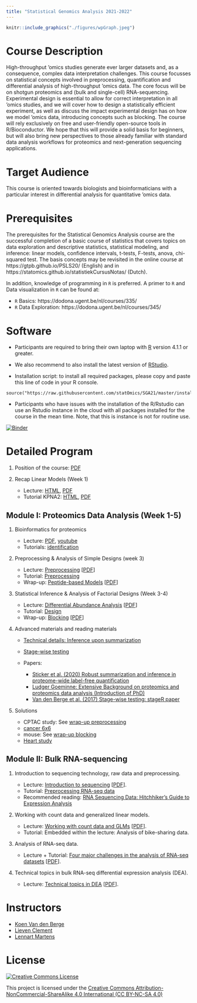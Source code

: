 ```yaml
---
title: "Statistical Genomics Analysis 2021-2022"
---
```



```r
knitr::include_graphics("./figures/wpGraph.jpeg")
```

# Course Description

High-throughput 'omics studies generate ever larger datasets and, as a consequence, complex data interpretation challenges. This course focusses on statistical concepts involved in preprocessing, quantification and differential analysis of high-throughput 'omics data. The core focus will be on shotgun proteomics and (bulk and single-cell) RNA-sequencing. Experimental design is essential to allow for correct interpretation in all 'omics studies, and we will cover how to design a statistically efficient experiment, as well as discuss the impact experimental design has on how we model 'omics data, introducing concepts such as blocking. The course will rely exclusively on free and user-friendly open-source tools in R/Bioconductor. We hope that this will provide a solid basis for beginners, but will also bring new perspectives to those already familiar with standard data analysis workflows for proteomics and next-generation sequencing applications.

# Target Audience

This course is oriented towards biologists and bioinformaticians with a particular interest in differential analysis for quantitative 'omics data.

# Prerequisites

The prerequisites for the Statistical Genomics Analysis course are the successful completion of a basic course of statistics that covers topics on data exploration and descriptive statistics, statistical modeling, and inference: linear models, confidence intervals, t-tests, F-tests, anova, chi-squared test.
The basis concepts may be revisited in the online course at https://gtpb.github.io/PSLS20/ (English) and in https://statomics.github.io/statistiekCursusNotas/ (Dutch).

In addition, knowledge of programming in `R` is preferred. A primer to `R` and Data visualization in `R` can be found at:

 - `R` Basics: https://dodona.ugent.be/nl/courses/335/
 - `R` Data Exploration: https://dodona.ugent.be/nl/courses/345/


# Software 

- Participants are required to bring their own laptop with [R](https://www.r-project.org/) version 4.1.1 or greater. 

- We also recommend to also install the latest version of [RStudio](https://www.rstudio.com/products/rstudio/download/).

- Installation script: to install all required packages, please copy and paste this line of code in your R console.

```
source("https://raw.githubusercontent.com/statOmics/SGA21/master/install.R")
```

- Participants who have issues with the installation of the R/Rstudio can use an Rstudio instance in the cloud with all packages installed for the course in the mean time. Note, that this is instance is not for routine use. 

[![Binder](http://mybinder.org/badge.svg)](https://mybinder.org/v2/gh/statOmics/SGA21/binder?urlpath=rstudio)

# Detailed Program


1. Position of the course: [PDF](./docs/intro.pdf) 

2. Recap Linear Models (Week 1)

   - Lecture: [HTML](./recapGeneralLinearModel.html), [PDF](./recapGeneralLinearModel.pdf)
   - Tutorial KPNA2: [HTML](./multipleRegression_KPNA2.html),  [PDF](./multipleRegression_KPNA2.pdf)


## Module I: Proteomics Data Analysis (Week 1-5)


1. Bioinformatics for proteomics
   
   - Lecture: [PDF](./docs/martens_proteomics_bioinformatics.pdf), [youtube](https://www.youtube.com/watch?v=ZgwNWRul98o)
   - Tutorials: [identification](https://www.compomics.com/bioinformatics-for-proteomics/)

\newline

2. Preprocessing & Analysis of Simple Designs (week 3)
   
   - Lecture: [Preprocessing](./pda_quantification_preprocessing.html) [[PDF](./pda_quantification_preprocessing.pdf)]
   - Tutorial: [Preprocessing](./pda_tutorialPreprocessing.html)
   - Wrap-up: [Peptide-based Models](./pda_robustSummarisation_peptideModels.html) [[PDF](./pda_robustSummarisation_peptideModels.pdf)]

\newline

3. Statistical Inference & Analysis of Factorial Designs (Week 3-4)
   
   - Lecture: [Differential Abundance Analysis](./pda_quantification_inference.html) [[PDF](./pda_quantification_inference.pdf)]
   - Tutorial: [Design](pda_tutorialDesign.html)
   - Wrap-up: [Blocking](./pda_blocking_wrapup.html) [[PDF](./pda_blocking_wrapup.pdf)]
   
4. Advanced materials and reading materials

   - [Technical details: Inference upon summarization](./technicalDetailsProteomics.html)
   - [Stage-wise testing](./docs/stagewiseTesting.pdf)
   
   - Papers: 

      - [Sticker et al. (2020) Robust summarization and inference in proteome-wide label-free quantification](https://www.biorxiv.org/content/10.1101/668863v1)
      - [Ludger Goeminne: Extensive Background on proteomics and proteomics data analysis (Introduction of PhD)](./docs/backgroundProteomicsDataAnalysis.pdf)
      - [Van den Berge et al. (2017) Stage-wise testing: stageR paper](https://genomebiology.biomedcentral.com/articles/10.1186/s13059-017-1277-0)

5. Solutions

   - CPTAC study: See [wrap-up preprocessing](./pda_robustSummarisation_peptideModels.html)
   - [cancer 6x6](cancer2_6x6.html)
   - mouse: See [wrap-up blocking](./pda_blocking_wrapup.html)
   - [Heart study](heartMainInteractionStageR.html)
   
## Module II: Bulk RNA-sequencing


1. Introduction to sequencing technology, raw data and preprocessing.
   
   - Lecture: [Introduction to sequencing](./sequencing_intro.html) [[PDF](./sequencing_intro.pdf)].
   - Tutorial: [Preprocessing RNA-seq data](./sequencing_preprocessing.sh)
   - Recommended reading: [RNA Sequencing Data: Hitchhiker's Guide to Expression Analysis](https://www.annualreviews.org/doi/abs/10.1146/annurev-biodatasci-072018-021255)

\newline

2. Working with count data and generalized linear models.
   
   - Lecture: [Working with count data and GLMs](./sequencing_countData.html) [[PDF](./sequencing_countData.pdf)].
   - Tutorial: Embedded within the lecture: Analysis of bike-sharing data.

\newline

3. Analysis of RNA-seq data.

   - Lecture + Tutorial: [Four major challenges in the analysis of RNA-seq datasets](./sequencing_rnaseqIntro.html) [[PDF](./sequencing_rnaseqIntro.pdf)].

\newline
   
4. Technical topics in bulk RNA-seq differential expression analysis (DEA).

   - Lecture: [Technical topics in DEA](./sequencing_technicalDE.html) [[PDF](./sequencing_technicalDE.pdf)].

# Instructors

 - [Koen Van den Berge](https://koenvandenberge.github.io/)
 - [Lieven Clement](./instructors.html)
 - [Lennart Martens](https://www.compomics.com/people/lennart-martens/)



# License

<a rel="license" href="https://creativecommons.org/licenses/by-nc-sa/4.0"><img alt="Creative Commons License" style="border-width:0" src="https://i.creativecommons.org/l/by-nc-sa/4.0/88x31.png" /></a>

This project is licensed under the [Creative Commons Attribution-NonCommercial-ShareAlike 4.0 International (CC BY-NC-SA 4.0)](https://creativecommons.org/licenses/by-nc-sa/4.0)

